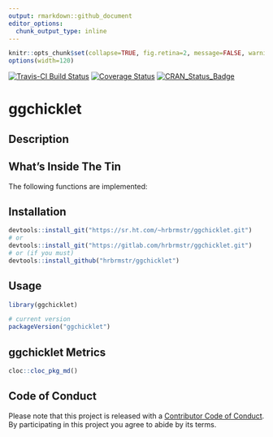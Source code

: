 ```yaml
---
output: rmarkdown::github_document
editor_options: 
  chunk_output_type: inline
---
```

```r
knitr::opts_chunk$set(collapse=TRUE, fig.retina=2, message=FALSE, warning=FALSE)
options(width=120)
```

[![Travis-CI Build Status](https://travis-ci.org/hrbrmstr/ggchicklet.svg?branch=master)](https://travis-ci.org/hrbrmstr/ggchicklet) 
[![Coverage Status](https://codecov.io/gh/hrbrmstr/ggchicklet/branch/master/graph/badge.svg)](https://codecov.io/gh/hrbrmstr/ggchicklet)
[![CRAN_Status_Badge](http://www.r-pkg.org/badges/version/ggchicklet)](https://cran.r-project.org/package=ggchicklet)

# ggchicklet

## Description

## What's Inside The Tin

The following functions are implemented:

## Installation

```r
devtools::install_git("https://sr.ht.com/~hrbrmstr/ggchicklet.git")
# or
devtools::install_git("https://gitlab.com/hrbrmstr/ggchicklet.git")
# or (if you must)
devtools::install_github("hrbrmstr/ggchicklet")
```

## Usage

```r
library(ggchicklet)

# current version
packageVersion("ggchicklet")

```

## ggchicklet Metrics

```r
cloc::cloc_pkg_md()
```

## Code of Conduct

Please note that this project is released with a [Contributor Code of Conduct](CONDUCT.md). 
By participating in this project you agree to abide by its terms.
